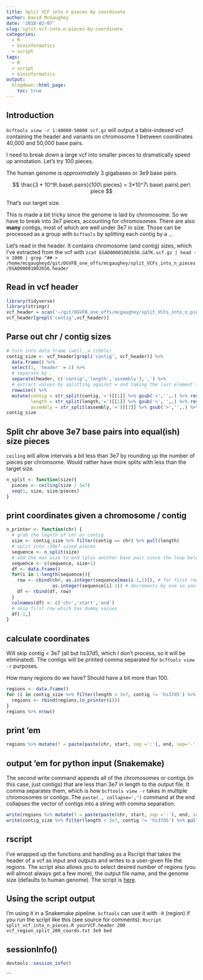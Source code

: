 ```yaml
---
title: Split VCF into n pieces by coordinate
author: David McGaughey
date: '2018-02-07'
slug: split-vcf-into-n-pieces-by-coordinate
categories:
  - R
  - bioinformatics
  - script
tags:
  - R
  - script
  - bioinformatics
output:
  blogdown::html_page:
    toc: true
---
```


## Introduction
`bcftools view -r 1:40000-50000 vcf.gz` will output a tabix-indexed vcf containing the header and variants on chromosome 1 between coordinates 40,000 and 50,000 base pairs. 

I need to break down a large vcf into smaller pieces to dramatically speed up annotation. Let's try 100 pieces. 

The human genome is *approximately* 3 gigabases or 3e9 base pairs. 

$$ \frac{3 * 10^9\ base\ pairs}{100\ pieces} = 3*10^7\ base\ pairs\ per\ piece $$

That's our target size.

This is made a bit tricky since the genome is laid by chromosome. So we have to break into 3e7 pieces, accounting for chromosomes. There are also **many** contigs, most of which are well under 3e7 in size. Those can be processed as a group with `bcftools` by splitting each contig by a `,`. 

Let's read in the header. It contains chromosome (and contig) sizes, which I've extracted from the vcf with `zcat EGAD00001002656.GATK.vcf.gz | head -n 1000 | grep ^## > /home/mcgaugheyd/git/OGVFB_one_offs/mcgaughey/split_VCFs_into_n_pieces/EGAD00001002656.header`

## Read in vcf header
```r
library(tidyverse)
library(stringr)
vcf_header = scan('~/git/OGVFB_one_offs/mcgaughey/split_VCFs_into_n_pieces/EGAD00001002656.header', what='character')
vcf_header[grepl('contig',vcf_header)]
```


## Parse out chr / contig sizes
```r
# turn into data frame (well, a tibble)
contig_size <- vcf_header[grepl('contig', vcf_header)] %>% 
  data.frame() %>% 
  select(1, 'header' = 1) %>% 
  # separate by ,
  separate(header, c('contig','length','assembly'),',') %>% 
  # extract values by splitting against = and taking the last element (first after reversing)
  rowwise() %>% 
  mutate(contig = str_split(contig,'=')[[1]] %>% gsub('>','',.) %>% rev() %>% .[[1]],
         length = str_split(length,'=')[[1]] %>% gsub('>','',.) %>% rev() %>% .[[1]] %>% as.numeric(),
         assembly = str_split(assembly,'=')[[1]] %>% gsub('>','',.) %>% rev() %>% .[[1]])
contig_size
```

## Split chr above 3e7 base pairs into equal(ish) size pieces
`ceiling` will allow intervals a bit less than 3e7 by rounding up the number of pieces per chromsome. Would rather have more splits with less than the target size. 
```r
n_split <- function(size){
  pieces <- ceiling(size / 3e7)
  seq(1, size, size/pieces)
}
```

## print coordinates given a chromosome / contig
```r
n_printer <- function(chr) {
  # grab the legnth of chr or contig
  size <- contig_size %>% filter(contig == chr) %>% pull(length)
  # split into ~30e7 sized pieces
  sequence <- n_split(size)
  # add the max size to end (plus another base pair since the loop below reduces size by 1 to eliminate overlaps)
  sequence <- c(sequence, size+1)
  df <- data.frame()
  for(i in 1:length(sequence)){
    row <- cbind(chr, as.integer(sequence[max(i-1,1)]), # for first row, makes sure you don't pick the 0 position, which doesn't exit
                 as.integer(sequence[i]-1)) # decrements by one so you don't overlap
    df <- rbind(df, row)
  }
  colnames(df) <- c('chr','start','end')
  # skip first row which has dummy values
  df[-1,]
}
```

## calculate coordinates
Will skip contig < 3e7 (all but hs37d5, which I don't process, so it will be eliminated). The contigs will be printed comma separated for `bcftools view -r ` purposes.

How many regions do we have? Should have a bit more than 100. 
```r
regions <- data.frame()
for (i in contig_size %>% filter(length > 3e7, contig != 'hs37d5') %>% pull(contig)){
  regions <- rbind(regions,(n_printer(i)))
}
regions %>% nrow()
```

## print 'em
```r
regions %>% mutate(f = paste(paste(chr, start, sep =':'), end, sep='-')) %>% select(f)
```

## output 'em for python input (Snakemake)
The second write command appends all of the chromosomes or contigs (in this case, just contigs) that are less than 3e7 in length to the output file. It comma separates them, which is how `bcftools view -r` takes in multiple chromosomes or contigs. The `paste(., collapse=',')` command at the end collapses the vector of contigs into a string with comma separation. 
```r
write(regions %>% mutate(f = paste(paste(chr, start, sep =':'), end, sep='-')) %>% pull(f), file='vcf_region_split_coords.txt')
write(contig_size %>% filter(length < 3e7, contig != 'hs37d5') %>% pull(contig) %>% paste(., collapse=','), file='vcf_region_split_coords.txt', append = T)
```

## rscript
I've wrapped up the functions and handling as a Rscript that takes the header of a vcf as input and outputs and writes to a user-given file the regions. The script also allows you to select desired number of regions (you will almost always get a few more), the output file name, and the genome size (defaults to human genome). The script is [here](/files/scripts/split_vcf_into_n_pieces.R).

## Using the script output
I'm using it in a Snakemake pipeline. `bcftools` can use it with `-R` (region) if you run the script like this (see source for comments): `Rscript split_vcf_into_n_pieces.R yourVCF.header 200 vcf_region_split_200_coords.txt 3e9 bed`

## sessionInfo()
```r
devtools::session_info()
```
```